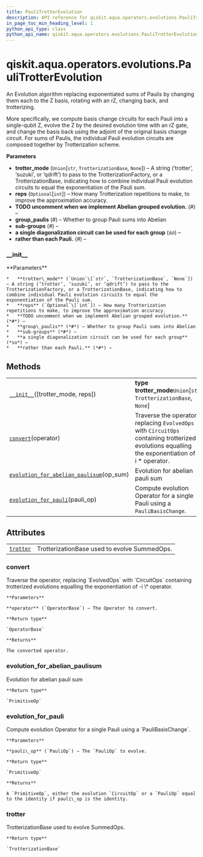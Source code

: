 ```yaml
---
title: PauliTrotterEvolution
description: API reference for qiskit.aqua.operators.evolutions.PauliTrotterEvolution
in_page_toc_min_heading_level: 1
python_api_type: class
python_api_name: qiskit.aqua.operators.evolutions.PauliTrotterEvolution
---
```


# qiskit.aqua.operators.evolutions.PauliTrotterEvolution

<Class id="qiskit.aqua.operators.evolutions.PauliTrotterEvolution" isDedicatedPage={true} github="https://github.com/qiskit-community/qiskit-aqua/tree/stable/0.9/qiskit/aqua/operators/evolutions/pauli_trotter_evolution.py" signature="PauliTrotterEvolution(trotter_mode='trotter', reps=1)">
  An Evolution algorithm replacing exponentiated sums of Paulis by changing them each to the Z basis, rotating with an rZ, changing back, and trotterizing.

  More specifically, we compute basis change circuits for each Pauli into a single-qubit Z, evolve the Z by the desired evolution time with an rZ gate, and change the basis back using the adjoint of the original basis change circuit. For sums of Paulis, the individual Pauli evolution circuits are composed together by Trotterization scheme.

  **Parameters**

  *   **trotter\_mode** (`Union`\[`str`, `TrotterizationBase`, `None`]) – A string (‘trotter’, ‘suzuki’, or ‘qdrift’) to pass to the TrotterizationFactory, or a TrotterizationBase, indicating how to combine individual Pauli evolution circuits to equal the exponentiation of the Pauli sum.
  *   **reps** (`Optional`\[`int`]) – How many Trotterization repetitions to make, to improve the approximation accuracy.
  *   **TODO uncomment when we implement Abelian grouped evolution.** (*#*) –
  *   **group\_paulis** (*#*) – Whether to group Pauli sums into Abelian
  *   **sub-groups** (*#*) –
  *   **a single diagonalization circuit can be used for each group** (*so*) –
  *   **rather than each Pauli.** (*#*) –

  ### \_\_init\_\_

  <Function id="qiskit.aqua.operators.evolutions.PauliTrotterEvolution.__init__" signature="__init__(trotter_mode='trotter', reps=1)">
    **Parameters**

    *   **trotter\_mode** (`Union`\[`str`, `TrotterizationBase`, `None`]) – A string (‘trotter’, ‘suzuki’, or ‘qdrift’) to pass to the TrotterizationFactory, or a TrotterizationBase, indicating how to combine individual Pauli evolution circuits to equal the exponentiation of the Pauli sum.
    *   **reps** (`Optional`\[`int`]) – How many Trotterization repetitions to make, to improve the approximation accuracy.
    *   **TODO uncomment when we implement Abelian grouped evolution.** (*#*) –
    *   **group\_paulis** (*#*) – Whether to group Pauli sums into Abelian
    *   **sub-groups** (*#*) –
    *   **a single diagonalization circuit can be used for each group** (*so*) –
    *   **rather than each Pauli.** (*#*) –
  </Function>

  ## Methods

  |                                                                                                                                                                                                                             |                                                                                                                                                   |
  | --------------------------------------------------------------------------------------------------------------------------------------------------------------------------------------------------------------------------- | ------------------------------------------------------------------------------------------------------------------------------------------------- |
  | [`__init__`](#qiskit.aqua.operators.evolutions.PauliTrotterEvolution.__init__ "qiskit.aqua.operators.evolutions.PauliTrotterEvolution.__init__")(\[trotter\_mode, reps])                                                    | **type trotter\_mode**`Union`\[`str`, `TrotterizationBase`, `None`]                                                                               |
  | [`convert`](#qiskit.aqua.operators.evolutions.PauliTrotterEvolution.convert "qiskit.aqua.operators.evolutions.PauliTrotterEvolution.convert")(operator)                                                                     | Traverse the operator, replacing `EvolvedOps` with `CircuitOps` containing trotterized evolutions equalling the exponentiation of -i \* operator. |
  | [`evolution_for_abelian_paulisum`](#qiskit.aqua.operators.evolutions.PauliTrotterEvolution.evolution_for_abelian_paulisum "qiskit.aqua.operators.evolutions.PauliTrotterEvolution.evolution_for_abelian_paulisum")(op\_sum) | Evolution for abelian pauli sum                                                                                                                   |
  | [`evolution_for_pauli`](#qiskit.aqua.operators.evolutions.PauliTrotterEvolution.evolution_for_pauli "qiskit.aqua.operators.evolutions.PauliTrotterEvolution.evolution_for_pauli")(pauli\_op)                                | Compute evolution Operator for a single Pauli using a `PauliBasisChange`.                                                                         |

  ## Attributes

  |                                                                                                                                               |                                              |
  | --------------------------------------------------------------------------------------------------------------------------------------------- | -------------------------------------------- |
  | [`trotter`](#qiskit.aqua.operators.evolutions.PauliTrotterEvolution.trotter "qiskit.aqua.operators.evolutions.PauliTrotterEvolution.trotter") | TrotterizationBase used to evolve SummedOps. |

  ### convert

  <Function id="qiskit.aqua.operators.evolutions.PauliTrotterEvolution.convert" signature="convert(operator)">
    Traverse the operator, replacing `EvolvedOps` with `CircuitOps` containing trotterized evolutions equalling the exponentiation of -i \* operator.

    **Parameters**

    **operator** (`OperatorBase`) – The Operator to convert.

    **Return type**

    `OperatorBase`

    **Returns**

    The converted operator.
  </Function>

  ### evolution\_for\_abelian\_paulisum

  <Function id="qiskit.aqua.operators.evolutions.PauliTrotterEvolution.evolution_for_abelian_paulisum" signature="evolution_for_abelian_paulisum(op_sum)">
    Evolution for abelian pauli sum

    **Return type**

    `PrimitiveOp`
  </Function>

  ### evolution\_for\_pauli

  <Function id="qiskit.aqua.operators.evolutions.PauliTrotterEvolution.evolution_for_pauli" signature="evolution_for_pauli(pauli_op)">
    Compute evolution Operator for a single Pauli using a `PauliBasisChange`.

    **Parameters**

    **pauli\_op** (`PauliOp`) – The `PauliOp` to evolve.

    **Return type**

    `PrimitiveOp`

    **Returns**

    A `PrimitiveOp`, either the evolution `CircuitOp` or a `PauliOp` equal to the identity if pauli\_op is the identity.
  </Function>

  ### trotter

  <Function id="qiskit.aqua.operators.evolutions.PauliTrotterEvolution.trotter" signature="property trotter">
    TrotterizationBase used to evolve SummedOps.

    **Return type**

    `TrotterizationBase`
  </Function>
</Class>

